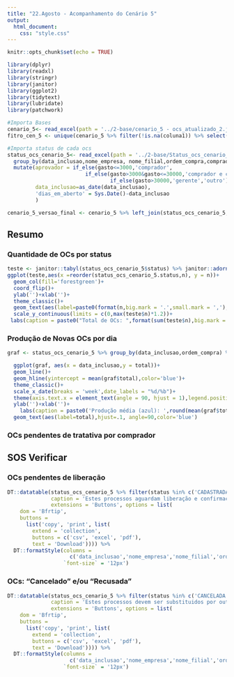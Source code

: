 ```yaml
---
title: "22.Agosto - Acompanhamento do Cenário 5"
output:
  html_document:
    css: "style.css"
---
```


```r
knitr::opts_chunk$set(echo = TRUE)

library(dplyr)
library(readxl)
library(stringr)
library(janitor)
library(ggplot2)
library(tidytext)
library(lubridate)
library(patchwork)

#Importa Bases
cenario_5<- read_excel(path = '../2-base/cenario_5 - ocs_atualizado_2.junho VERSÃO CORRIGIDA ALINI (1).xlsx') %>% janitor::clean_names()
fitro_cen_5 <- unique(cenario_5 %>% filter(!is.na(coluna1)) %>% select(coluna1))

#Importa status de cada ocs
status_ocs_cenario_5<- read_excel(path = '../2-base/Status_ocs_cenario_5.xlsx') %>% janitor::clean_names() %>% 
  group_by(data_inclusao,nome_empresa, nome_filial,ordem_compra,comprador,status) %>% summarise(gasto = sum(as.numeric(gasto))) %>% 
  mutate(aprovador = if_else(gasto<=3000,'comprador',
                         if_else(gasto>3000&gasto<=30000,'comprador e coordenador',
                                 if_else(gasto>30000,'gerente','outro'))),
         data_inclusao=as_date(data_inclusao),
         'dias_em_aberto' = Sys.Date()-data_inclusao
         )

cenario_5_versao_final <- cenario_5 %>% left_join(status_ocs_cenario_5,by = c('coluna1'='ordem_compra'))
```

## Resumo {.tabset}

### Quantidade de OCs por status

```r
teste <- janitor::tabyl(status_ocs_cenario_5$status) %>% janitor::adorn_pct_formatting() %>%  data.frame() %>% arrange(desc(n))
ggplot(teste,aes(x =reorder(status_ocs_cenario_5.status,n), y = n))+
  geom_col(fill='forestgreen')+
  coord_flip()+
  ylab('')+xlab('')+
  theme_classic()+
  geom_text(aes(label=paste0(format(n,big.mark = '.',small.mark = ','),' - ',percent)),hjust=-.03,size=4)+
  scale_y_continuous(limits = c(0,max(teste$n)*1.2))+
 labs(caption = paste0("Total de OCs: ",format(sum(teste$n),big.mark = '.')))
```

### Produção de Novas OCs por dia

```r
graf <- status_ocs_cenario_5 %>% group_by(data_inclusao,ordem_compra) %>% summarise(total=1) %>% ungroup() %>% group_by(data_inclusao) %>% summarise(total=sum(total)) %>% arrange(desc(data_inclusao))

  ggplot(graf, aes(x = data_inclusao,y = total))+
  geom_line()+
  geom_hline(yintercept = mean(graf$total),color='blue')+
  theme_classic()+
  scale_x_date(breaks = 'week',date_labels = "%d/%b")+
  theme(axis.text.x = element_text(angle = 90, hjust = 1),legend.position = 'top',legend.title = element_blank())+
  ylab('')+xlab('')+
    labs(caption = paste0('Produção média (azul): ',round(mean(graf$total),digits = 0)))+
  geom_text(aes(label=total),hjust=.1, angle=90,color='blue')

```

### OCs pendentes de tratativa por comprador

<!-- ```{r,echo=FALSE,warning=FALSE,message=FALSE} -->
<!-- status_ocs_cenario_5 %>% -->
<!--   filter(status %in% c('CADASTRADA','CANCELADA','RECUSADA')) %>% -->
<!--            group_by(comprador,status,ordem_compra) %>% summarise(total = 1) %>% ungroup() %>%  -->
<!--   group_by(comprador,status) %>% summarise(total=sum(total)) %>% arrange(desc(total)) %>%  -->
<!--   ggplot(aes(x = reorder(comprador,total),y = total))+ -->
<!--   geom_col(fill='forestgreen')+ -->
<!--   coord_flip()+ -->
<!--   geom_text(aes(label=total),size=4)+ -->
<!--   facet_grid(~status,scales = 'free')+ -->
<!--   ylab('')+xlab('')+ -->
<!--   theme_classic() -->

<!-- ``` -->

## SOS Verificar {.tabset}

### OCs pendentes de liberação

```r
DT::datatable(status_ocs_cenario_5 %>% filter(status %in% c('CADASTRADA')),
              caption = 'Estes processos aguardam liberação e confirmação da SOS.',
              extensions = 'Buttons', options = list(
    dom = 'Bfrtip',
    buttons = 
      list('copy', 'print', list(
        extend = 'collection',
        buttons = c('csv', 'excel', 'pdf'),
        text = 'Download')))) %>%
  DT::formatStyle(columns =
                    c('data_inclusao','nome_empresa','nome_filial','ordem_compra','comprador','status','gasto','aprovador','dias_em_aberto'),
                  `font-size` = '12px')
```

### OCs: "Cancelado" e/ou "Recusada"

```r
DT::datatable(status_ocs_cenario_5 %>% filter(status %in% c('CANCELADA','RECUSADA')),
              caption = 'Estes processos devem ser substituidos por outros, com status de cadastrada e/ou confirmada, porque ocs canceladas e/ou recusadas não permitem lançamento de NF',
              extensions = 'Buttons', options = list(
    dom = 'Bfrtip',
    buttons = 
      list('copy', 'print', list(
        extend = 'collection',
        buttons = c('csv', 'excel', 'pdf'),
        text = 'Download')))) %>%
  DT::formatStyle(columns =
                    c('data_inclusao','nome_empresa','nome_filial','ordem_compra','comprador','status','gasto','aprovador','dias_em_aberto'),
                  `font-size` = '12px')
```

